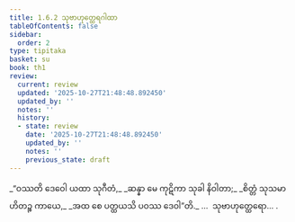 ```yaml
---
title: 1.6.2 သုဗာဟုတ္ထေရဂါထာ
tableOfContents: false
sidebar:
  order: 2
type: tipitaka
basket: su
book: th1
review:
  current: review
  updated: '2025-10-27T21:48:48.892450'
  updated_by: ''
  notes: ''
  history:
  - state: review
    date: '2025-10-27T21:48:48.892450'
    updated_by: ''
    notes: ''
    previous_state: draft
---
```



<ReviewStatus review={frontmatter.review} showDetails={true} />

<HypothesisAnnotation frontmatter={frontmatter} />

<DynamicBreadcrumb />

<Division number="52" book="th1" e="ch" v="19" p="231">

<Paragraph number="119" type="verses" book="th1">
_“ဝဿတိ ဒေဝေါ ယထာ သုဂီတံ,_  
_ဆန္နာ မေ ကုဋိကာ သုခါ နိဝါတာ;_  
_စိတ္တံ သုသမာဟိတဉ္စ ကာယေ,_  
_အထ စေ ပတ္ထယသိ ပဝဿ ဒေဝါ”တိ._  


</Paragraph>
</Division>

<Paragraph number="120" type="center" book="th1">
…  သုဗာဟုတ္ထေရော… .
</Paragraph>